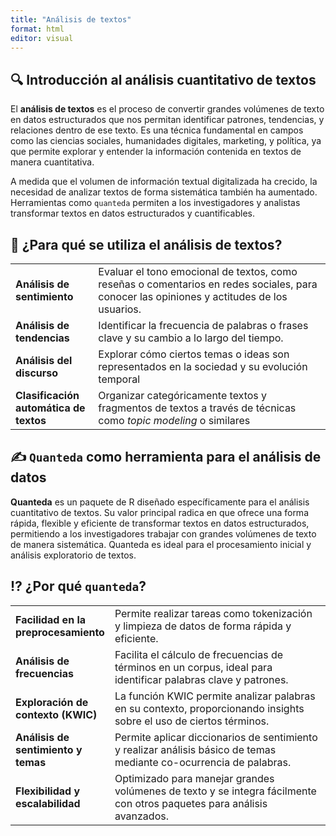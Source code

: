 ```yaml
---
title: "Análisis de textos"
format: html
editor: visual
---
```


## 🔍 Introducción al análisis cuantitativo de textos

El **análisis de textos** es el proceso de convertir grandes volúmenes de texto en datos estructurados que nos permitan identificar patrones, tendencias, y relaciones dentro de ese texto. Es una técnica fundamental en campos como las ciencias sociales, humanidades digitales, marketing, y política, ya que permite explorar y entender la información contenida en textos de manera cuantitativa.

A medida que el volumen de información textual digitalizada ha crecido, la necesidad de analizar textos de forma sistemática también ha aumentado. Herramientas como `quanteda` permiten a los investigadores y analistas transformar textos en datos estructurados y cuantificables.

## 🤔 ¿Para qué se utiliza el análisis de textos?

|  |  |
|-------------------|-----------------------------------------------------|
| **Análisis de sentimiento** | Evaluar el tono emocional de textos, como reseñas o comentarios en redes sociales, para conocer las opiniones y actitudes de los usuarios. |
| **Análisis de tendencias** | Identificar la frecuencia de palabras o frases clave y su cambio a lo largo del tiempo. |
| **Análisis del discurso** | Explorar cómo ciertos temas o ideas son representados en la sociedad y su evolución temporal |
| **Clasificación automática de textos** | Organizar categóricamente textos y fragmentos de textos a través de técnicas como *topic modeling* o similares |

## ✍️ `Quanteda` como herramienta para el análisis de datos

**Quanteda** es un paquete de R diseñado específicamente para el análisis cuantitativo de textos. Su valor principal radica en que ofrece una forma rápida, flexible y eficiente de transformar textos en datos estructurados, permitiendo a los investigadores trabajar con grandes volúmenes de texto de manera sistemática. Quanteda es ideal para el procesamiento inicial y análisis exploratorio de textos.

## ⁉️ ¿Por qué `quanteda`?

|  |  |
|-------------------|-----------------------------------------------------|
| **Facilidad en la preprocesamiento** | Permite realizar tareas como tokenización y limpieza de datos de forma rápida y eficiente. |
| **Análisis de frecuencias** | Facilita el cálculo de frecuencias de términos en un corpus, ideal para identificar palabras clave y patrones. |
| **Exploración de contexto (KWIC)** | La función KWIC permite analizar palabras en su contexto, proporcionando insights sobre el uso de ciertos términos. |
| **Análisis de sentimiento y temas** | Permite aplicar diccionarios de sentimiento y realizar análisis básico de temas mediante co-ocurrencia de palabras. |
| **Flexibilidad y escalabilidad** | Optimizado para manejar grandes volúmenes de texto y se integra fácilmente con otros paquetes para análisis avanzados. |
